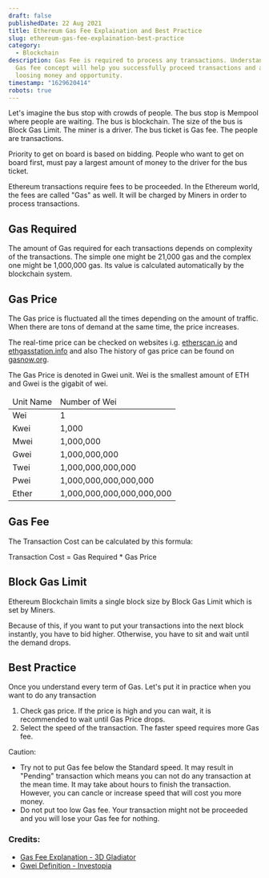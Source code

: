 ```yaml
---
draft: false
publishedDate: 22 Aug 2021
title: Ethereum Gas Fee Explaination and Best Practice
slug: ethereum-gas-fee-explaination-best-practice
category:
  - Blockchain
description: Gas Fee is required to process any transactions. Understanding of
  Gas fee concept will help you successfully proceed transactions and avoid
  loosing money and opportunity.
timestamp: "1629620414"
robots: true
---
```

Let's imagine the bus stop with crowds of people. The bus stop is Mempool where people are waiting. The bus is blockchain. The size of the bus is Block Gas Limit. The miner is a driver. The bus ticket is Gas fee. The people are transactions.

Priority to get on board is based on bidding. People who want to get on board first, must pay a largest amount of money to the driver for the bus ticket.

Ethereum transactions require fees to be proceeded. In the Ethereum world, the fees are called "Gas" as well. It will be charged by Miners in order to process transactions. 

## Gas Required

The amount of Gas required for each transactions depends on complexity of the transactions. The simple one might be 21,000 gas and the complex one might be 1,000,000 gas. Its value is calculated automatically by the blockchain system.

## Gas Price

The Gas price is fluctuated all the times depending on the amount of traffic. When there are tons of demand at the same time, the price increases.

The real-time price can be checked on websites i.g. [etherscan.io](https://etherscan.io/gastracker) and [ethgasstation.info](https://ethgasstation.info) and also The history of gas price can be found on [gasnow.org](https://www.gasnow.org)[](https://ethereumprice.org/gas/).

The Gas Price is denoted in Gwei unit. Wei is the smallest amount of ETH and Gwei is the gigabit of wei.

<table>
<thead>
<tr><td>Unit Name</td><td>Number of Wei</td></tr>
</thead>
<tbody>
<tr><td>Wei</td><td>1</td></tr>
<tr><td>Kwei</td><td>1,000</td></tr>
<tr><td>Mwei</td><td>1,000,000</td></tr>
<tr><td>Gwei</td><td>1,000,000,000</td></tr>
<tr><td>Twei</td><td>1,000,000,000,000</td></tr>
<tr><td>Pwei</td><td>1,000,000,000,000,000</td></tr>
<tr><td>Ether</td><td>1,000,000,000,000,000,000</td></tr>
</tbody>
</table>

## Gas Fee

The Transaction Cost can be calculated by this formula:

Transaction Cost = Gas Required * Gas Price

## Block Gas Limit

Ethereum Blockchain limits a single block size by Block Gas Limit which is set by Miners. 

Because of this, if you want to put your transactions into the next block instantly, you have to bid higher. Otherwise, you have to sit and wait until the demand drops.

## Best Practice

Once you understand every term of Gas. Let's put it in practice when you want to do any transaction

1. Check gas price. If the price is high and you can wait, it is recommended to wait until Gas Price drops.
2. Select the speed of the transaction. The faster speed requires more Gas fee.

Caution: 

* Try not to put Gas fee below the Standard speed. It may result in "Pending" transaction which means you can not do any transaction at the mean time. It may take about hours to finish the transaction. However, you can cancle or increase speed that will cost you more money.
* Do not put too low Gas fee. Your transaction might not be proceeded and you will lose your Gas fee for nothing.

### Credits:

* [Gas Fee Explanation - 3D Gladiator](https://www.youtube.com/watch?v=2RrbMy6SD_A)
* [Gwei Definition - Investopia](https://www.google.com/url?sa=t&rct=j&q=&esrc=s&source=web&cd=&cad=rja&uact=8&ved=2ahUKEwjF7ZqJwsTyAhWYzjgGHcxnD-cQFnoECBMQAw&url=https%3A%2F%2Fwww.investopedia.com%2Fterms%2Fg%2Fgwei-ethereum.asp&usg=AOvVaw2qYE8SbQnE6bOHtmTvLsoO)
